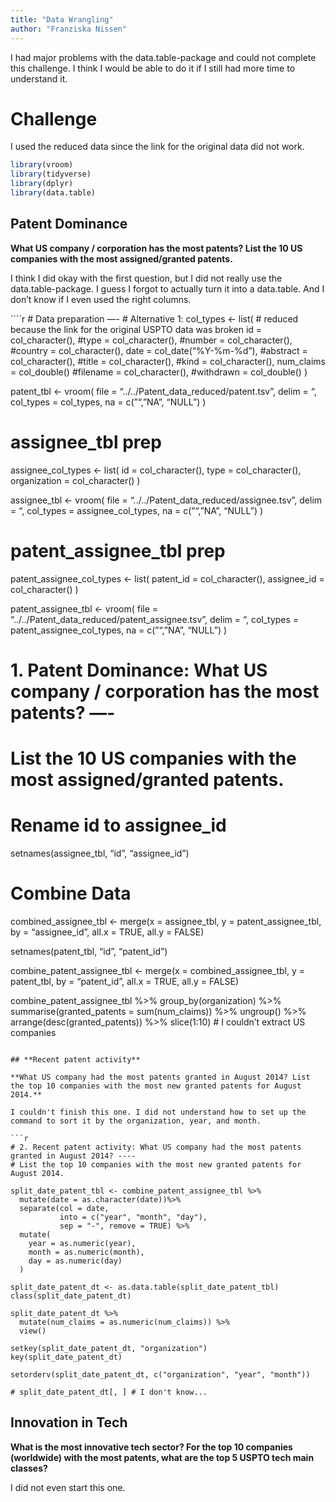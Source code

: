 ```yaml
---
title: "Data Wrangling"
author: "Franziska Nissen"
---
```


I had major problems with the data.table-package and could not complete this challenge. I think I would be able to do it if I still had more time to understand it.

# Challenge

I used the reduced data since the link for the original data did not work.

```r
library(vroom)
library(tidyverse)
library(dplyr)
library(data.table)
```

## **Patent Dominance**

**What US company / corporation has the most patents? List the 10 US companies with the most assigned/granted patents.**

I think I did okay with the first question, but I did not really use the data.table-package. I guess I forgot to actually turn it into a data.table. And I don't know if I even used the right columns. 

````r
# Data preparation ----
# Alternative 1:
col_types <- list(    # reduced because the link for the original USPTO data was broken
  id = col_character(),
  #type = col_character(),
  #number = col_character(),
  #country = col_character(),
  date = col_date("%Y-%m-%d"),
  #abstract = col_character(),
  #title = col_character(),
  #kind = col_character(),
  num_claims = col_double()
  #filename = col_character(),
  #withdrawn = col_double()
)

patent_tbl <- vroom(
  file       = "../../Patent_data_reduced/patent.tsv", 
  delim      = "\t", 
  col_types  = col_types,
  na         = c("", "NA", "NULL")
)

# assignee_tbl prep
assignee_col_types <- list(
  id = col_character(),
  type = col_character(),
  organization = col_character()
)

assignee_tbl <- vroom(
  file       = "../../Patent_data_reduced/assignee.tsv", 
  delim      = "\t", 
  col_types  = assignee_col_types,
  na         = c("", "NA", "NULL")
)

# patent_assignee_tbl prep
patent_assignee_col_types <- list(
  patent_id = col_character(),
  assignee_id = col_character()
)

patent_assignee_tbl <- vroom(
  file       = "../../Patent_data_reduced/patent_assignee.tsv", 
  delim      = "\t", 
  col_types  = patent_assignee_col_types,
  na         = c("", "NA", "NULL")
)

# 1. Patent Dominance: What US company / corporation has the most patents? ----
# List the 10 US companies with the most assigned/granted patents.

# Rename id to assignee_id
setnames(assignee_tbl, "id", "assignee_id")

# Combine Data
combined_assignee_tbl <- merge(x = assignee_tbl, y = patent_assignee_tbl,
                               by = "assignee_id",
                               all.x = TRUE, 
                               all.y = FALSE)

setnames(patent_tbl, "id", "patent_id")

combine_patent_assignee_tbl <-  merge(x = combined_assignee_tbl, y = patent_tbl,
                                      by = "patent_id",
                                      all.x = TRUE, 
                                      all.y = FALSE)

combine_patent_assignee_tbl %>%
  group_by(organization) %>%
  summarise(granted_patents = sum(num_claims)) %>%
  ungroup() %>%
  arrange(desc(granted_patents)) %>%
  slice(1:10)
# I couldn't extract US companies
```

## **Recent patent activity**

**What US company had the most patents granted in August 2014? List the top 10 companies with the most new granted patents for August 2014.**

I couldn't finish this one. I did not understand how to set up the command to sort it by the organization, year, and month.

```r
# 2. Recent patent activity: What US company had the most patents granted in August 2014? ----
# List the top 10 companies with the most new granted patents for August 2014.

split_date_patent_tbl <- combine_patent_assignee_tbl %>%
  mutate(date = as.character(date))%>%
  separate(col = date,
           into = c("year", "month", "day"),
           sep = "-", remove = TRUE) %>%
  mutate(
    year = as.numeric(year),
    month = as.numeric(month),
    day = as.numeric(day)
  )

split_date_patent_dt <- as.data.table(split_date_patent_tbl)
class(split_date_patent_dt)

split_date_patent_dt %>%
  mutate(num_claims = as.numeric(num_claims)) %>%
  view()

setkey(split_date_patent_dt, "organization")
key(split_date_patent_dt)

setorderv(split_date_patent_dt, c("organization", "year", "month"))

# split_date_patent_dt[, ] # I don't know...
```

## **Innovation in Tech**

**What is the most innovative tech sector? For the top 10 companies (worldwide) with the most patents, what are the top 5 USPTO tech main classes?**

I did not even start this one.

